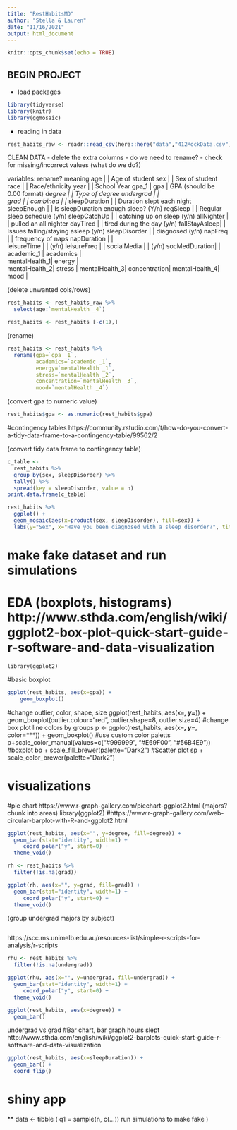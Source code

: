```yaml
---
title: "RestHabitsMD"
author: "Stella & Lauren"
date: "11/16/2021"
output: html_document
---
```


```r
knitr::opts_chunk$set(echo = TRUE)
```

## BEGIN PROJECT ##

* load packages

```r
library(tidyverse)
library(knitr)
library(ggmosaic)
```


* reading in data

```r
rest_habits_raw <- readr::read_csv(here::here("data","412MockData.csv"))
```

CLEAN DATA
- delete the extra columns
- do we need to rename?
- check for missing/incorrect values (what do we do?)

   variables:       rename?       meaning
    age           |           |   Age of student
    sex           |           |   Sex of student 
    race          |           |   Race/ethnicity
    year          |           |   School Year 
    gpa_1         |   gpa     |   GPA (should be 0.00 format)
    *
    degree        |           |   Type of degree
    undergrad     |           |   
    grad          |           |
    combined      |           |
    *
    sleepDuration |           |   Duration slept each night
    sleepEnough   |           |   Is sleepDuration enough sleep? (Y/n)
    regSleep      |           |   Regular sleep schedule (y/n)
    sleepCatchUp  |           |   catching up on sleep (y/n)
    allNighter    |           |   pulled an all nighter 
    dayTired      |           |   tired during the day (y/n)
    fallStayAsleep|           |   Issues falling/staying asleep (y/n)
    sleepDisorder |           |   diagnosed (y/n)
    napFreq       |           |   frequency of naps
    napDuration   |           |   
    leisureTime   |           |   (y/n)
    leisureFreq   |           |
    socialMedia   |           |   (y/n)
    socMedDuration|           |   
    academic_1    | academics |   
    mentalHealth_1| energy    |   
    mentalHealth_2| stress    | 
    mentalHealth_3| concentration| 
    mentalHealth_4| mood      |
    
(delete unwanted cols/rows)

```r
rest_habits <- rest_habits_raw %>% 
  select(age:`mentalHealth _4`)
```

```r
rest_habits <- rest_habits [-c(1),]
```



(rename)
    
```r
rest_habits <- rest_habits %>% 
  rename(gpa=`gpa _1`,
         academics=`academic _1`,
         energy=`mentalHealth _1`,
         stress=`mentalHealth _2`,
         concentration=`mentalHealth _3`,
         mood=`mentalHealth _4`)
```

(convert gpa to numeric value)
```r
rest_habits$gpa <- as.numeric(rest_habits$gpa)
```


#contingency tables https://community.rstudio.com/t/how-do-you-convert-a-tidy-data-frame-to-a-contingency-table/99562/2

(convert tidy data frame to contingency table)
```r
c_table <-
  rest_habits %>% 
  group_by(sex, sleepDisorder) %>% 
  tally() %>% 
  spread(key = sleepDisorder, value = n)
print.data.frame(c_table)
```
```r
rest_habits %>% 
  ggplot() +
  geom_mosaic(aes(x=product(sex, sleepDisorder), fill=sex)) +
  labs(y="Sex", x="Have you been diagnosed with a sleep disorder?", title="Mosaic Plot")
```

# make fake dataset and run simulations

# EDA (boxplots, histograms) http://www.sthda.com/english/wiki/ggplot2-box-plot-quick-start-guide-r-software-and-data-visualization

    library(ggplot2)
    
#basic boxplot
```r
ggplot(rest_habits, aes(x=gpa)) + 
    geom_boxplot()
```

#change outlier, color, shape, size
    ggplot(rest_habits, aes(x=***, y=***)) +
    geom_boxplot(outlier.colour="red", outlier.shape=8, outlier.size=4)
#change box plot line colors by groups
    p <- ggplot(rest_habits, aes(x=***, y=***, color=***)) +
    geom_boxplot()
#use custom color paletts
    p+scale_color_manual(values=c("#999999", "#E69F00", "#56B4E9"))
#boxplot
    bp + scale_fill_brewer(palette="Dark2")
#Scatter plot
    sp + scale_color_brewer(palette="Dark2")
    
    

# visualizations 
#pie chart https://www.r-graph-gallery.com/piechart-ggplot2.html (majors? chunk into areas)
    library(ggplot2)
#https://www.r-graph-gallery.com/web-circular-barplot-with-R-and-ggplot2.html

    
```r
ggplot(rest_habits, aes(x="", y=degree, fill=degree)) +
  geom_bar(stat="identity", width=1) +
     coord_polar("y", start=0) +
  theme_void()
```
```r
rh <- rest_habits %>% 
  filter(!is.na(grad)) 

ggplot(rh, aes(x="", y=grad, fill=grad)) +
  geom_bar(stat="identity", width=1) +
     coord_polar("y", start=0) +
  theme_void()
```
(group undergrad majors by subject)
```r

```

https://scc.ms.unimelb.edu.au/resources-list/simple-r-scripts-for-analysis/r-scripts



```r
rhu <- rest_habits %>% 
  filter(!is.na(undergrad)) 

ggplot(rhu, aes(x="", y=undergrad, fill=undergrad)) +
  geom_bar(stat="identity", width=1) +
     coord_polar("y", start=0) +
  theme_void()
```

```r
ggplot(rest_habits, aes(x=degree)) + 
  geom_bar()
```

 
 undergrad vs grad
#Bar chart, bar graph hours slept http://www.sthda.com/english/wiki/ggplot2-barplots-quick-start-guide-r-software-and-data-visualization
 
```r
ggplot(rest_habits, aes(x=sleepDuration)) + 
  geom_bar() +
  coord_flip()
```

# shiny app








** data <- tibble (
              q1 = sample(n, c(...)) run simulations to make fake 
)





